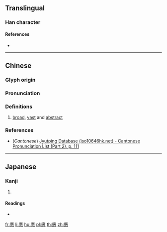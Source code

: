 {{character info/new}}
{{also|曠|懭}}

==Translingual==

===Han character===
{{Han char|rn=61|rad=心|as=15|sn=19|four=|canj=ITLP,ITMP|ids=⿸廣心(GHTV),⿱廣心(JK)}}

====References====
* {{Han ref|kx=0407.270|dkj=11408|dj=0748.160|hdz=42366.090|uh=61EC|ud=25068}}

----

==Chinese==
{{zh-forms}} <!-- No simplified character and not a variant form of 懭 -->

===Glyph origin===
{{Han etym}}

===Pronunciation===
{{zh-pron
|m=kuàng
|c=kwong3,kong3
|mc=y
|oc=y
|ma=
|cat=
}}

===Definitions===
{{zh-hanzi}}

# {{zh-obsolete}} [[broad]], [[vast]] and [[abstract]] <!-- [1]《說文》闊也。从心从廣，廣亦聲。一曰廣也，大也。一曰寬也。又虛也。[2]《廣韻·上聲》懬：大也，寬也，怨也。[3]《康熙字典》壙:『... 廣𣋷懬曠壙古通。』-->

===References===
* (''Cantonese'') [http://www.iso10646hk.net/jp/document/download.jsp Jyutping Database (iso10646hk.net) - Cantonese Pronunciation List (Part 2), p. 111]

----

==Japanese==

===Kanji===
{{ja-kanji|grade=|rs=心15}}

# {{defn|lang=ja|sort=心15}}

====Readings====
* {{ja-readings|on=[[こう]] (kō), [[かう]] (kau)|kun=[[ひろい]] (hiroi), [[おおきい]] (ookii), [[むなし]] (munashi), [[つよい]] (tsuyoi)}}

[[fr:懬]]
[[li:懬]]
[[hu:懬]]
[[pl:懬]]
[[th:懬]]
[[zh:懬]]
